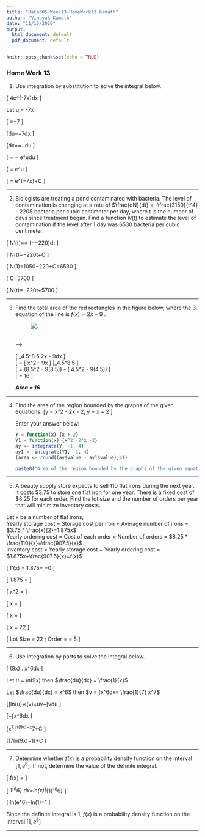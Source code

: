 ---
title: "Data605-Week13-HomeWork13-kamath"
author: "Vinayak Kamath"
date: "11/15/2020"
output:
  html_document: default
  pdf_document: default
---

```{r setup, include=FALSE}
knitr::opts_chunk$set(echo = TRUE)
```


### Home Work 13


1. Use integration by substitution to solve the integral below.

\[ \int 4e^{-7x}dx \]

Let u = -7x 

\[ \frac{du}{dx}=−7 \]

\[du=−7dx \]

\[dx=\frac{du}{−7}=−\frac{1}{7}du \]

\[ = −\frac{4}{7} \int e^udu \]

\[ = \frac{4}{7}e^u \]

\[ = \frac{4}{7}e^{−7x}+C \]

---

2. Biologists are treating a pond contaminated with bacteria. The level of contamination is changing at a rate of $\frac{dN}{dt} = -\frac{3150}{t^4} - 220$  bacteria per cubic centimeter per day, where t is the number of days since treatment began. Find a
function $N( t )$ to estimate the level of contamination if the level after 1 day was 6530 bacteria per cubic centimeter.  

\[ N′(t)=\frac{dn}{dt}= \int (−\frac{3150}{t^4}−220)dt \]

\[ N(t)=\frac{1050}{t^3}−220t+C \]

\[ N(1)=1050−220+C=6530 \]

\[ C=5700 \]

\[ N(t)=\frac{1050}{t^3}−220t+5700 \]


---  

3. Find the total area of the red rectangles in the figure below, where the 3. equation of the line is $f ( x ) = 2x - 9$ .  

    ![.](./Capture_graph_3.PNG) 
    
    ==>  
    
    \[ \int_4.5^8.5 2x - 9dx \]  
    \[ = [ x^2 - 9x ] |_4.5^8.5  \]  
    \[ = (8.5^2 - 9(8.5)) - ( 4.5^2 - 9(4.5))  \]  
    \[ = 16 \]
    
    ***Area = 16***

---  

4. Find the area of the region bounded by the graphs of the given equations.
\[y = x^2 - 2x - 2, y = x + 2 \]


    Enter your answer below: 

    ```{r}
    Y = function(x) {x + 2}
    Y1 = function(x) {x^2 -2*x -2}
    ay <- integrate(Y, -1, 4)
    ay1 <- integrate(Y1, -1, 4)
    (area <- round((ay$value - ay1$value),4))
    
    paste0("Area of the region bounded by the graphs of the given equations is " , round(area, 4))
    ```

---  

5. A beauty supply store expects to sell 110 flat irons during the next year. It costs $3.75 to store one flat iron for one year.
There is a fixed cost of $8.25 for each order. Find the lot size and the number of orders per year that will minimize
inventory costs.   

Let x be a number of flat irons,  
Yearly storage cost = Storage cost per iron × Average number of irons = $3.75 * \frac{x}{2}=1.875x$  
Yearly ordering cost = Cost of each order × Number of orders = $8.25 * \frac{110}{x}=\frac{907.5}{x}$  
Inventory cost = Yearly storage cost + Yearly ordering cost = $1.875x+\frac{907.5}{x}=f(x)$  

\[ f′(x) = 1.875− \frac{907.5}{x^2}=0 \]

\[ 1.875 = \frac{907.5}{x^2}   \]

\[ x^2 = \frac{907.5}{1.875}   \]

\[ x = \sqrt\frac{907.5}{1.875}   \]

\[ x = \sqrt484   \]

\[ x = 22   \]

\[ Lot Size = 22 ; Order = \frac{110}{22} = 5   \]

---  

6. Use integration by parts to solve the integral below.

\[ \int \ln(9x) . x^6dx \]

Let $u = ln(9x)$ then $\frac{du}{dx} = \frac{1}{x}$

Let $\frac{du}{dx} = x^6$ then $v = ∫x^6dx= \frac{1}{7} x^7$ 



\[∫ln(u)∗(v)=uv−∫vdu \]

\[\frac{ln(9x)x^7}{7}−\frac{1}{7}∫x^6dx \]

\[\frac{7}{49}x^7.ln(9x)−\frac{1}{49}x^7+C \]
 
\[\frac{1}{49}(7ln(9x)−1)+C \]

 
---  

7. Determine whether $f ( x )$ is a probability density function on the interval $[ 1, e^6 ]$. If not, determine the value of the
definite integral.

\[ f(x) = \frac{1}{6x} \]

\[ \int _1^{e^6} \frac{1}{6x}dx=\frac{1}{6x}ln(x)|_{1}^{e^6} \]

\[ \frac{1}{6x}ln(e^6)−\frac{1}{6x}ln(1)=1 \]

Since the definite integral is 1, $f(x)$ is a probability density function on the interval $[1,e^6]$

---